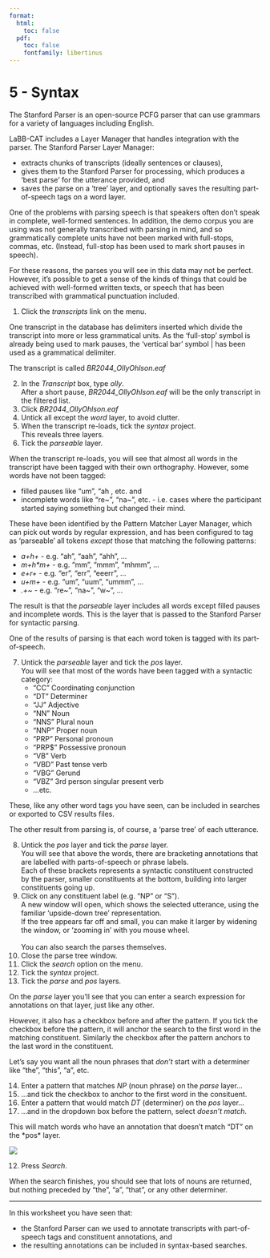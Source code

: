 ```yaml
---
format:
  html:
    toc: false
  pdf: 
    toc: false
    fontfamily: libertinus
---
```

# 5 - Syntax

The Stanford Parser is an open-source PCFG parser that can use grammars
for a variety of languages including English.

LaBB-CAT includes a Layer Manager that handles integration with the
parser. The Stanford Parser Layer Manager:

-   extracts chunks of transcripts (ideally sentences or clauses),
-   gives them to the Stanford Parser for processing, which produces a
    'best parse' for the utterance provided, and
-   saves the parse on a 'tree' layer, and optionally saves the
    resulting part-of-speech tags on a word layer.

One of the problems with parsing speech is that speakers often don't
speak in complete, well-formed sentences. In addition, the demo corpus
you are using was not generally transcribed with parsing in mind, and so
grammatically complete units have not been marked with full-stops,
commas, etc. (Instead, full-stop has been used to mark short pauses in
speech).

For these reasons, the parses you will see in this data may not be
perfect. However, it's possible to get a sense of the kinds of things
that could be achieved with well-formed written texts, or speech that
has been transcribed with grammatical punctuation included.

1.  Click the *transcripts* link on the menu.

One transcript in the database has delimiters inserted which divide
the transcript into more or less grammatical units. As the
'full-stop' symbol is already being used to mark pauses, the
'vertical bar' symbol \| has been used as a grammatical delimiter.

The transcript is called *BR2044\_OllyOhlson.eaf*

2.  In the *Transcript* box, type *olly*.\
    After a short pause, *BR2044\_OllyOhlson.eaf* will be the only
    transcript in the filtered list.
3.  Click *BR2044\_OllyOhlson.eaf*
4.  Untick all except the *word* layer, to avoid clutter.
5.  When the transcript re-loads, tick the *syntax* project.\
    This reveals three layers.
6.  Tick the *parseable* layer.

When the transcript re-loads, you will see that almost all words in the
transcript have been tagged with their own orthography. However, some
words have not been tagged:

-   filled pauses like "um", "ah , etc. and
-   incomplete words like "re~", "na\~", etc. - i.e. cases where the
    participant started saying something but changed their mind.

These have been identified by the Pattern Matcher Layer Manager, which
can pick out words by regular expression, and has been configured to tag
as 'parseable' all tokens *except* those that matching the following
patterns:

-   *a+h+* - e.g. "ah", "aah", "ahh", ...
-   *m+h\*m+* - e.g. "mm", "mmm", "mhmm", ...
-   *e+r+* - e.g. "er", "err", "eeerr", ...
-   *u+m+* - e.g. "um", "uum", "ummm", ...
-   *.+\~* - e.g. "re\~", "na\~", "w\~", \...

The result is that the *parseable* layer includes all words except
filled pauses and incomplete words. This is the layer that is passed to
the Stanford Parser for syntactic parsing.

One of the results of parsing is that each word token is tagged with its
part-of-speech.

7.  Untick the *parseable* layer and tick the *pos* layer.\
    You will see that most of the words have been tagged with a
    syntactic category:
    -   "CC" Coordinating conjunction
    -   "DT" Determiner
    -   "JJ" Adjective
    -   "NN" Noun
    -   "NNS" Plural noun
    -   "NNP" Proper noun
    -   "PRP" Personal pronoun
    -   "PRP\$" Possessive pronoun
    -   "VB" Verb
    -   "VBD" Past tense verb
    -   "VBG" Gerund
    -   "VBZ" 3rd person singular present verb
    -   ...etc.

These, like any other word tags you have seen, can be included
in searches or exported to CSV results files.

<!--
You may notice that, in addition to the filled pauses and
interrupted words, there are some other lines that have no
part-of-speech tags. These are utterances in te reo Māori; these
utterances have been manually marked as in a different
language - if you tick the *language* layer, you can see the
language annotation. The Stanford Parser Manager has been
configure to parse only English utterances, so the Te reo Māori
ones are skipped.
-->

The other result from parsing is, of course, a 'parse tree' of
each utterance.

8.  Untick the *pos* layer <!-- (and the *language* layer if it's ticked) -->
    and tick the *parse* layer.\
    You will see that above the words, there are bracketing annotations
    that are labelled with parts-of-speech or phrase labels.\
    Each of these brackets represents a syntactic constituent
    constructed by the parser, smaller constituents at the bottom,
    building into larger constituents going up.
3.  Click on any constituent label (e.g. "NP" or "S").\
    A new window will open, which shows the selected utterance, using
    the familiar 'upside-down tree' representation.\
    If the tree appears far off and small, you can make it larger by
    widening the window, or 'zooming in' with you mouse wheel.\
    \
    You can also search the parses themselves.
4.  Close the parse tree window.
5.  Click the *search* option on the menu.
6.  Tick the *syntax* project.
7.  Tick the *parse* and *pos* layers.

On the *parse* layer you'll see that you can enter a search
expression for annotations on that layer, just like any other.

However, it also has a checkbox before and after the pattern. If you
tick the checkbox before the pattern, it will anchor the search to
the first word in the matching constituent. Similarly the checkbox
after the pattern anchors to the last word in the constituent.

Let's say you want all the noun phrases that *don't* start with a
determiner like "the", "this", "a", etc.

14.  Enter a pattern that matches *NP* (noun phrase) on the *parse*
    layer...
9.  \...and tick the checkbox to anchor to the first word in the
    consituent.
10. Enter a pattern that would match *DT* (determiner) on the *pos*
    layer...
11. \...and in the dropdown box before the pattern, select *doesn't
    match*.

This will match words who have an annotation that doesn't match
"DT" on the \*pos\* layer.

![](NP-not-DET.png)

12. Press *Search*.

When the search finishes, you should see that lots of nouns are
returned, but nothing preceded by "the", "a", "that", or any other
determiner.

---

In this worksheet you have seen that:

-   the Stanford Parser can we used to annotate transcripts with
    part-of-speech tags and constituent annotations, and
-   the resulting annotations can be included in syntax-based searches.

